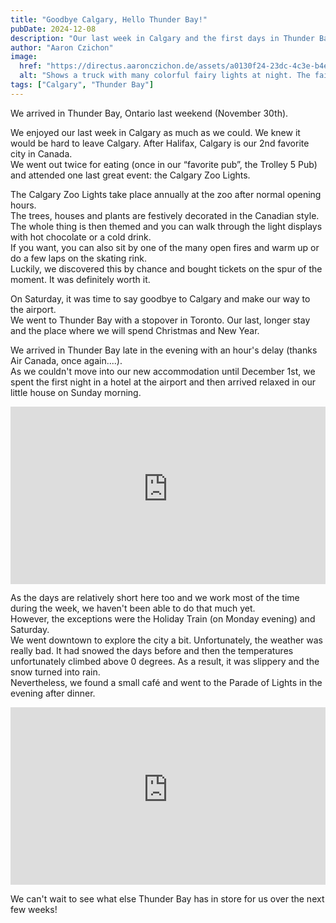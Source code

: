 ```yaml
---
title: "Goodbye Calgary, Hello Thunder Bay!"
pubDate: 2024-12-08
description: "Our last week in Calgary and the first days in Thunder Bay."
author: "Aaron Czichon"
image:
  href: "https://directus.aaronczichon.de/assets/a0130f24-23dc-4c3e-b4e9-00ebd4f4e625.jpg?quality=70&width=1600"
  alt: "Shows a truck with many colorful fairy lights at night. The fairy lights shine in different colors."
tags: ["Calgary", "Thunder Bay"]
---
```



We arrived in Thunder Bay, Ontario last weekend (November 30th).

We enjoyed our last week in Calgary as much as we could. We knew it would be hard to leave Calgary. After Halifax, Calgary is our 2nd favorite city in Canada.    
We went out twice for eating (once in our “favorite pub”, the Trolley 5 Pub) and attended one last great event: the Calgary Zoo Lights.

<DirectusImage assetId="508f0e22-d369-4a42-9321-d1f446f0dd44.jpg" />

The Calgary Zoo Lights take place annually at the zoo after normal opening hours.    
The trees, houses and plants are festively decorated in the Canadian style. The whole thing is then themed and you can walk through the light displays with hot chocolate or a cold drink.    
If you want, you can also sit by one of the many open fires and warm up or do a few laps on the skating rink.    
Luckily, we discovered this by chance and bought tickets on the spur of the moment. It was definitely worth it.

<DirectusGallery folderName="52 Way To Thunder Bay" />

On Saturday, it was time to say goodbye to Calgary and make our way to the airport.    
We went to Thunder Bay with a stopover in Toronto. Our last, longer stay and the place where we will spend Christmas and New Year.   

<DirectusImage assetId="9930411d-b5e9-458f-9839-c0033d31e713.jpg" />

We arrived in Thunder Bay late in the evening with an hour's delay (thanks Air Canada, once again....).   
As we couldn't move into our new accommodation until December 1st, we spent the first night in a hotel at the airport and then arrived relaxed in our little house on Sunday morning.

<div style="position: relative; padding-top: 56.25%;">
  <iframe
    src="https://customer-rnx58v5rm01lsk0m.cloudflarestream.com/8083696f31897ad80b43b87b49e5e750/iframe?poster=https%3A%2F%2Fcustomer-rnx58v5rm01lsk0m.cloudflarestream.com%2F8083696f31897ad80b43b87b49e5e750%2Fthumbnails%2Fthumbnail.jpg%3Ftime%3D%26height%3D600"
    loading="lazy"
    style="border: none; position: absolute; top: 0; left: 0; height: 100%; width: 100%;"
    allow="accelerometer; gyroscope; autoplay; encrypted-media; picture-in-picture;"
    allowfullscreen="true"
  ></iframe>
</div>

As the days are relatively short here too and we work most of the time during the week, we haven't been able to do that much yet.   
However, the exceptions were the Holiday Train (on Monday evening) and Saturday.   
We went downtown to explore the city a bit. Unfortunately, the weather was really bad. It had snowed the days before and then the temperatures unfortunately climbed above 0 degrees. As a result, it was slippery and the snow turned into rain.   
Nevertheless, we found a small café and went to the Parade of Lights in the evening after dinner.

<div style="position: relative; padding-top: 56.25%;">
  <iframe
    src="https://customer-rnx58v5rm01lsk0m.cloudflarestream.com/bc121fd7396a027eb442cc0974c96dc9/iframe?poster=https%3A%2F%2Fcustomer-rnx58v5rm01lsk0m.cloudflarestream.com%2Fbc121fd7396a027eb442cc0974c96dc9%2Fthumbnails%2Fthumbnail.jpg%3Ftime%3D%26height%3D600"
    loading="lazy"
    style="border: none; position: absolute; top: 0; left: 0; height: 100%; width: 100%;"
    allow="accelerometer; gyroscope; autoplay; encrypted-media; picture-in-picture;"
    allowfullscreen="true"
  ></iframe>
</div>

We can't wait to see what else Thunder Bay has in store for us over the next few weeks!
